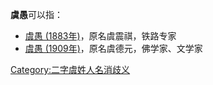 '''虞愚'''可以指：
* [[虞愚_(1883年)|虞愚 (1883年)]]，原名虞震祺，铁路专家
* [[虞愚_(1909年)|虞愚 (1909年)]]，原名虞德元，佛学家、文学家

{{disambig}}

[[Category:二字虞姓人名消歧义|Category:二字虞姓人名消歧义]]